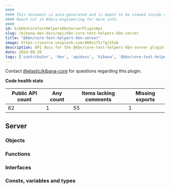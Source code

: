 ```yaml
---
####
#### This document is auto-generated and is meant to be viewed inside our experimental, new docs system.
#### Reach out in #docs-engineering for more info.
####
id: kibKbnCoreTestHelpersKbnServerPluginApi
slug: /kibana-dev-docs/api/kbn-core-test-helpers-kbn-server
title: "@kbn/core-test-helpers-kbn-server"
image: https://source.unsplash.com/400x175/?github
description: API docs for the @kbn/core-test-helpers-kbn-server plugin
date: 2024-09-20
tags: ['contributor', 'dev', 'apidocs', 'kibana', '@kbn/core-test-helpers-kbn-server']
---
```




Contact [@elastic/kibana-core](https://github.com/orgs/elastic/teams/kibana-core) for questions regarding this plugin.

**Code health stats**

| Public API count  | Any count | Items lacking comments | Missing exports |
|-------------------|-----------|------------------------|-----------------|
| 62 | 1 | 55 | 1 |

## Server

### Objects
<DocDefinitionList data={kbnCoreTestHelpersKbnServerObj.server.objects}/>

### Functions
<DocDefinitionList data={kbnCoreTestHelpersKbnServerObj.server.functions}/>

### Interfaces
<DocDefinitionList data={kbnCoreTestHelpersKbnServerObj.server.interfaces}/>

### Consts, variables and types
<DocDefinitionList data={kbnCoreTestHelpersKbnServerObj.server.misc}/>

